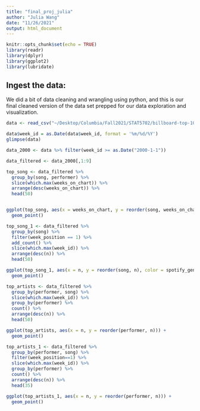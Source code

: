 ```yaml
---
title: "final_proj_julia"
author: "Julia Wang"
date: "11/26/2021"
output: html_document
---
```


```r
knitr::opts_chunk$set(echo = TRUE)
library(readr)
library(dplyr)
library(ggplot2)
library(lubridate)
```

## Ingest the data:
We did a bit of data cleaning and wrangling using python, and this is our final cleaned version of the data set prepped for our data exploration and visualization.
```r
data <- read_csv("~/Desktop/Columbia/Fall2021/STAT5702/billboard-top-100/billboard_spotify_cleaned.csv")

data$week_id = as.Date(data$week_id, format = '%m/%d/%Y') 
glimpse(data)
```

```r
data_2000 <- data %>% filter(week_id >= as.Date("2000-1-1"))

data_filtered <- data_2000[,1:9]
```

```r
top_song <- data_filtered %>% 
  group_by(song, performer) %>% 
  slice(which.max(weeks_on_chart)) %>% 
  arrange(desc(weeks_on_chart)) %>% 
  head(50)


ggplot(top_song, aes(x = weeks_on_chart, y = reorder(song, weeks_on_chart), color=spotify_genre)) +
  geom_point()


```
```r
top_song_1 <- data_filtered %>% 
  group_by(song) %>% 
  filter(week_position == 1) %>% 
  add_count() %>% 
  slice(which.max(week_id)) %>% 
  arrange(desc(n)) %>% 
  head(50)

ggplot(top_song_1, aes(x = n, y = reorder(song, n), color = spotify_genre)) +
  geom_point()


```

```r
top_artists <- data_filtered %>% 
  group_by(performer, song) %>% 
  slice(which.max(week_id)) %>% 
  group_by(performer) %>% 
  count() %>% 
  arrange(desc(n)) %>% 
  head(50)

ggplot(top_artists, aes(x = n, y = reorder(performer, n))) +
  geom_point()
```

```r
top_artists_1 <- data_filtered %>% 
  group_by(performer, song) %>% 
  filter(week_position==1) %>% 
  slice(which.max(week_id)) %>% 
  group_by(performer) %>% 
  count() %>% 
  arrange(desc(n)) %>% 
  head(35)

ggplot(top_artists_1, aes(x = n, y = reorder(performer, n))) +
  geom_point()
```